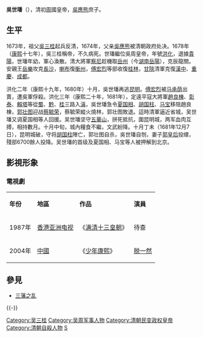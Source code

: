 {{unreferenced|time=2018-07-23T15:06:19+00:00}}
{{中国帝王
|图像=
|名称=吳世璠
|姓名=吳世璠
|朝代=
|庙号= 
|年号=[[洪化|洪化]]
|政权=[[吴周|吴周]]
|出生日期=1663年
|逝世日期=1681年
|在位=1678年－1681年
|谥号= 
}}
'''吳世璠'''（{{bd|17世纪||1681年|12月7日|catIdx=W吳}}），清初[[吴周|周]]國皇帝，[[吳應熊|吳應熊]]庶子。

==生平==
1673年，祖父[[吳三桂|吳三桂]]起兵反清，1674年，父亲[[吳應熊|吳應熊]]被清朝政府处决。1678年（[[康熙|康熙]]十七年），吳三桂稱帝，不久病死。世璠繼位吳周皇帝，年號[[洪化|洪化]]，退據[[貴陽府|貴陽]]，世璠年幼，軍心渙散。清大將軍[[察尼|察尼]]趁機取[[岳州|岳州]]（今[[湖南省|湖南]][[岳阳市|岳陽]]），克辰龍關。安親王[[岳樂|岳樂]]攻克[[长沙府|長沙]]，[[喇布|喇布]]復[[衡州府|衡州]]，[[傅宏烈|傅宏烈]]等部收復[[桂林|桂林]]，[[甘肅省_(清)|甘]][[陝西省_(清)|陝]]清軍克復[[汉中府|漢中]]、[[重庆府|重慶]]、[[成都府|成都]]。

洪化二年（康熙十九年，1680年）十月，吳世璠再逃[[雲南府|昆明]]。[[傅宏烈|傅宏烈]]被[[馬承蔭|马承荫]]出賣，遭吳軍俘殺。洪化三年（康熙二十年，1681年），定遠平寇大將軍[[趙良棟|趙良棟]]、[[彰泰_(清朝)|彰泰]]、[[賴塔|賴塔]]等從[[四川省_(清)|蜀]]、[[貴州省_(清)|黔]]、[[廣西省_(清)|桂]]三路入[[云南省_(清)|滇]]，吳世璠急令[[夏国相|夏国相]]、[[胡国柱|胡国柱]]、[[马宝_(吴周)|马宝]]移阻趙良棟，[[郭壮图|郭壮图]]迎战[[蔡毓荣|蔡毓荣]]，蔡毓荣縱火燒林，郭壮图敗退。這時清軍逼近省城，吴世璠又调夏国相等人回援。吴世璠坚守[[五華山|五華山]]，拼死抵抗，圍昆明城，两军血肉互搏，相持數月。十月中旬，城內糧食不繼，文武紛降。十月丁未（1681年12月7日），昆明城破，守将[[胡国柱|胡国柱]]陣亡，郭壮图自杀，吳世璠自刎，妻子[[郭皇后_(吳世璠)|郭皇后]]投缳，殘部6700餘人投降。吴世璠的首级及夏国相、马宝等人被押解到北京。

== 影視形象 ==
===電視劇===
{| class="wikitable" 
|-  style="background:cornflowerblue; color:white; text-align:center;"
|'''年份'''||'''地區'''||'''作品'''||'''演員'''
|-
|1987年|| [[香港|香港]][[亚洲电视|亚洲电视]]||《[[满清十三皇朝|满清十三皇朝]]》|| 待查
|-
|2004年|| [[中國|中國]]||《[[少年康熙|少年康熙]]》|| [[脱一然|脱一然]]
|}

==參見==
*[[三藩之乱|三藩之乱]]

{{-}}
{{中国皇帝|[[吳三桂|吳三桂]]|—|[[吴周|大周皇帝]]|1678—1681}}
{{吴周}}
{{DEFAULTSORT:W}}
[[Category:吴三桂|Category:吴三桂]]
[[Category:吴周军事人物|Category:吴周军事人物]]
[[Category:清朝民变政权皇帝|Category:清朝民变政权皇帝]]
[[Category:清朝自殺人物|Category:清朝自殺人物]]
[[Category:吴姓|S]]